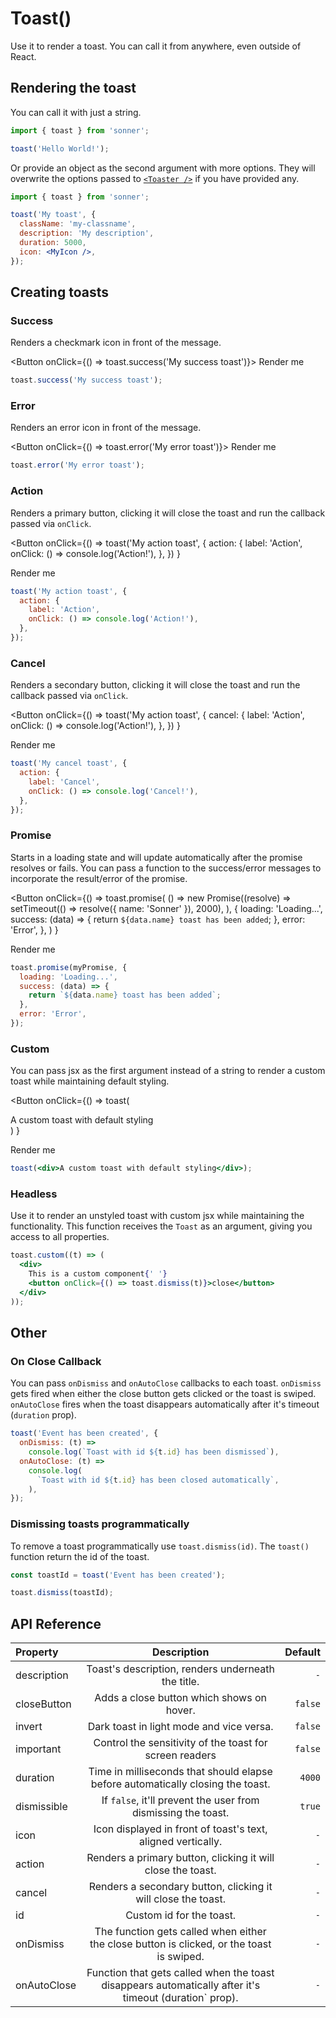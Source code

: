 
# Toast()

Use it to render a toast. You can call it from anywhere, even outside of React.

## Rendering the toast

You can call it with just a string.

```jsx
import { toast } from 'sonner';

toast('Hello World!');
```

Or provide an object as the second argument with more options. They will overwrite the options passed to [`<Toaster />`](/toaster) if you have provided any.

```jsx
import { toast } from 'sonner';

toast('My toast', {
  className: 'my-classname',
  description: 'My description',
  duration: 5000,
  icon: <MyIcon />,
});
```

## Creating toasts

### Success

Renders a checkmark icon in front of the message.

<Button onClick={() => toast.success('My success toast')}>
  Render me
</Button>

```jsx
toast.success('My success toast');
```

### Error

Renders an error icon in front of the message.

<Button onClick={() => toast.error('My error toast')}>
  Render me
</Button>

```jsx
toast.error('My error toast');
```

### Action

Renders a primary button, clicking it will close the toast and run the callback passed via `onClick`.

<Button
  onClick={() =>
    toast('My action toast', {
      action: {
        label: 'Action',
        onClick: () => console.log('Action!'),
      },
    })
  }
>
  Render me
</Button>

```jsx
toast('My action toast', {
  action: {
    label: 'Action',
    onClick: () => console.log('Action!'),
  },
});
```

### Cancel

Renders a secondary button, clicking it will close the toast and run the callback passed via `onClick`.

<Button
  onClick={() =>
    toast('My action toast', {
      cancel: {
        label: 'Action',
        onClick: () => console.log('Action!'),
      },
    })
  }
>
  Render me
</Button>

```jsx
toast('My cancel toast', {
  action: {
    label: 'Cancel',
    onClick: () => console.log('Cancel!'),
  },
});
```

### Promise

Starts in a loading state and will update automatically after the promise resolves or fails.
You can pass a function to the success/error messages to incorporate the result/error of the promise.

<Button
  onClick={() =>
    toast.promise(
      () =>
        new Promise((resolve) =>
          setTimeout(() => resolve({ name: 'Sonner' }), 2000),
        ),
      {
        loading: 'Loading...',
        success: (data) => {
          return `${data.name} toast has been added`;
        },
        error: 'Error',
      },
    )
  }
>
  Render me
</Button>

```jsx
toast.promise(myPromise, {
  loading: 'Loading...',
  success: (data) => {
    return `${data.name} toast has been added`;
  },
  error: 'Error',
});
```

### Custom

You can pass jsx as the first argument instead of a string to render a custom toast while maintaining default styling.

<Button
  onClick={() =>
    toast(<div>A custom toast with default styling</div>)
  }
>
  Render me
</Button>

```jsx
toast(<div>A custom toast with default styling</div>);
```

### Headless

Use it to render an unstyled toast with custom jsx while maintaining the functionality. This function receives the `Toast` as an argument, giving you access to all properties.

```jsx
toast.custom((t) => (
  <div>
    This is a custom component{' '}
    <button onClick={() => toast.dismiss(t)}>close</button>
  </div>
));
```

## Other

### On Close Callback

You can pass `onDismiss` and `onAutoClose` callbacks to each toast. `onDismiss` gets fired when either the close button gets clicked or the toast is swiped. `onAutoClose` fires when the toast disappears automatically after it's timeout (`duration` prop).

```jsx
toast('Event has been created', {
  onDismiss: (t) =>
    console.log(`Toast with id ${t.id} has been dismissed`),
  onAutoClose: (t) =>
    console.log(
      `Toast with id ${t.id} has been closed automatically`,
    ),
});
```

### Dismissing toasts programmatically

To remove a toast programmatically use `toast.dismiss(id)`. The `toast()` function return the id of the toast.

```jsx
const toastId = toast('Event has been created');

toast.dismiss(toastId);
```

## API Reference

| Property    |                                              Description                                               | Default |
| :---------- | :----------------------------------------------------------------------------------------------------: | ------: |
| description |                           Toast's description, renders underneath the title.                           |     `-` |
| closeButton |                               Adds a close button which shows on hover.                                | `false` |
| invert      |                                Dark toast in light mode and vice versa.                                | `false` |
| important   |                        Control the sensitivity of the toast for screen readers                         | `false` |
| duration    |            Time in milliseconds that should elapse before automatically closing the toast.             |  `4000` |
| dismissible |                     If `false`, it'll prevent the user from dismissing the toast.                      |  `true` |
| icon        |                      Icon displayed in front of toast's text, aligned vertically.                      |     `-` |
| action      |                      Renders a primary button, clicking it will close the toast.                       |     `-` |
| cancel      |                     Renders a secondary button, clicking it will close the toast.                      |     `-` |
| id          |                                        Custom id for the toast.                                        |     `-` |
| onDismiss   |       The function gets called when either the close button is clicked, or the toast is swiped.        |     `-` |
| onAutoClose | Function that gets called when the toast disappears automatically after it's timeout (duration` prop). |     `-` |

```

```
